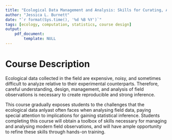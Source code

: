 ```yaml
---
title: "Ecological Data Management and Analysis: Skills for Curating, Analysing, and Disseminating Field Observations"
author: "Jessica L. Burnett"
date: "`r format(Sys.time(), '%d %B %Y')`"
tags: [ecology, computation, statistics, course design]
output: 
    pdf_document:
        template: NULL
---
```


# Course Description
Ecological data collected in the field are expensive, noisy, and sometimes difficult to analyze relative to their experimental counterparts. Therefore, careful understanding, design, management, and analysis of field observations is necessary to create reproducible and strong inference.  

This course gradually exposes students to the challenges that the ecological data anlyast often faces when analysing field data, paying special attention to implications for gaining statistical inference. Students completing this course will obtain a toolbox of skills necessary for managing and analysing modern field observations, and will have ample opportunity to refine these skills through hands-on training. 

